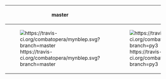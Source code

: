 {|
! master
! py3
|-
| [[Image:https://travis-ci.org/combatopera/mynblep.svg?branch=master]]
| [[Image:https://travis-ci.org/combatopera/mynblep.svg?branch=py3]]
|}
